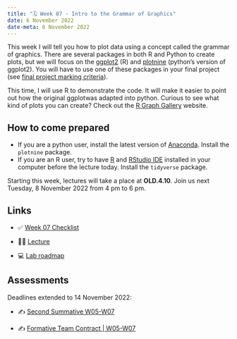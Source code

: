---
title: "🗓️ Week 07 - Intro to the Grammar of Graphics"
date: 6 November 2022
date-meta: 6 November 2022
---

This week I will tell you how to plot data using a concept called the grammar of graphics. There are several packages in both R and Python to create plots, but we will focus on the [ggplot2](https://r4ds.had.co.nz/data-visualisation.html) (R) and [plotnine](https://plotnine.readthedocs.io/en/stable/) (python's version of ggplot2). You will have to use one of these packages in your final project (see [final project marking criteria](https://lse-dsi.github.io/lse-ds105-course-notes/main/assessments.html#projects-marking-criteria)).

This time, I will use R to demonstrate the code. It will make it easier to point out how the original ggplotwas adapted into python. Curious to see what kind of plots you can create? Check out the [R Graph Gallery](https://r-graph-gallery.com/) website.

::: {.callout-tip collapse="false"}
## How to come prepared

- If you are a python user, install the latest version of [Anaconda](https://www.anaconda.com/products/distribution). Install the `plotnine` package.
- If you are an R user, try to have [R](https://www.r-project.org/) and [RStudio IDE](https://www.rstudio.com/products/rstudio/download/) installed in your computer before the lecture today. Install the `tidyverse` package.
:::

Starting this week, lectures will take a place at **OLD.4.10**. Join us next Tuesday, 8 November 2022 from 4 pm to 6 pm.


## Links

- ✅ [Week 07 Checklist](/weeks/week07/checklist.qmd)

- 👨‍🏫 [Lecture](/weeks/week07/lecture.qmd)

- 💻 [Lab roadmap](/weeks/week07/lab.qmd)


## Assessments

Deadlines extended to 14 November 2022:

- ✍️ [Second Summative W05-W07](/assessments/summative2.qmd)

- ✍️ [Formative Team Contract | W05-W07](/assessments/formative2.qmd) 

